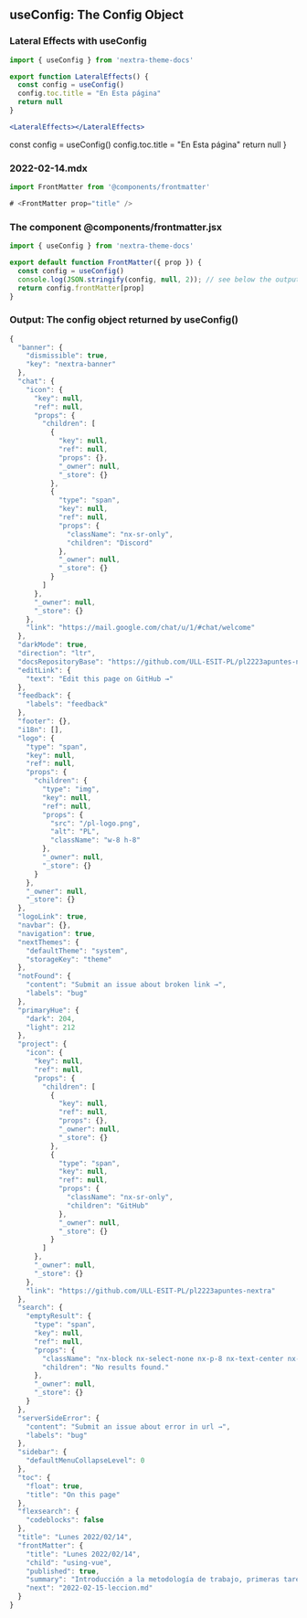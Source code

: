 ## useConfig: The Config Object

### Lateral Effects with useConfig

```jsx
import { useConfig } from 'nextra-theme-docs'

export function LateralEffects() {
  const config = useConfig()
  config.toc.title = "En Esta página"
  return null
}

<LateralEffects></LateralEffects>

```


  const config = useConfig()
  config.toc.title = "En Esta página"
  return null
}

<LateralEffects></LateralEffects>

### 2022-02-14.mdx

```jsx
import FrontMatter from '@components/frontmatter'

# <FrontMatter prop="title" />
```

### The component @components/frontmatter.jsx

```jsx
import { useConfig } from 'nextra-theme-docs'

export default function FrontMatter({ prop }) {
  const config = useConfig()
  console.log(JSON.stringify(config, null, 2)); // see below the output
  return config.frontMatter[prop]
}
````

### Output: The config object returned by useConfig()

```js
{
  "banner": {
    "dismissible": true,
    "key": "nextra-banner"
  },
  "chat": {
    "icon": {
      "key": null,
      "ref": null,
      "props": {
        "children": [
          {
            "key": null,
            "ref": null,
            "props": {},
            "_owner": null,
            "_store": {}
          },
          {
            "type": "span",
            "key": null,
            "ref": null,
            "props": {
              "className": "nx-sr-only",
              "children": "Discord"
            },
            "_owner": null,
            "_store": {}
          }
        ]
      },
      "_owner": null,
      "_store": {}
    },
    "link": "https://mail.google.com/chat/u/1/#chat/welcome"
  },
  "darkMode": true,
  "direction": "ltr",
  "docsRepositoryBase": "https://github.com/ULL-ESIT-PL/pl2223apuntes-nextra/tree/main",
  "editLink": {
    "text": "Edit this page on GitHub →"
  },
  "feedback": {
    "labels": "feedback"
  },
  "footer": {},
  "i18n": [],
  "logo": {
    "type": "span",
    "key": null,
    "ref": null,
    "props": {
      "children": {
        "type": "img",
        "key": null,
        "ref": null,
        "props": {
          "src": "/pl-logo.png",
          "alt": "PL",
          "className": "w-8 h-8"
        },
        "_owner": null,
        "_store": {}
      }
    },
    "_owner": null,
    "_store": {}
  },
  "logoLink": true,
  "navbar": {},
  "navigation": true,
  "nextThemes": {
    "defaultTheme": "system",
    "storageKey": "theme"
  },
  "notFound": {
    "content": "Submit an issue about broken link →",
    "labels": "bug"
  },
  "primaryHue": {
    "dark": 204,
    "light": 212
  },
  "project": {
    "icon": {
      "key": null,
      "ref": null,
      "props": {
        "children": [
          {
            "key": null,
            "ref": null,
            "props": {},
            "_owner": null,
            "_store": {}
          },
          {
            "type": "span",
            "key": null,
            "ref": null,
            "props": {
              "className": "nx-sr-only",
              "children": "GitHub"
            },
            "_owner": null,
            "_store": {}
          }
        ]
      },
      "_owner": null,
      "_store": {}
    },
    "link": "https://github.com/ULL-ESIT-PL/pl2223apuntes-nextra"
  },
  "search": {
    "emptyResult": {
      "type": "span",
      "key": null,
      "ref": null,
      "props": {
        "className": "nx-block nx-select-none nx-p-8 nx-text-center nx-text-sm nx-text-gray-400",
        "children": "No results found."
      },
      "_owner": null,
      "_store": {}
    }
  },
  "serverSideError": {
    "content": "Submit an issue about error in url →",
    "labels": "bug"
  },
  "sidebar": {
    "defaultMenuCollapseLevel": 0
  },
  "toc": {
    "float": true,
    "title": "On this page"
  },
  "flexsearch": {
    "codeblocks": false
  },
  "title": "Lunes 2022/02/14",
  "frontMatter": {
    "title": "Lunes 2022/02/14",
    "child": "using-vue",
    "published": true,
    "summary": "Introducción a la metodología de trabajo, primeras tareas y prácticas, bibliografía, sistema de evaluación, TFA, etc.",
    "next": "2022-02-15-leccion.md"
  }
}
````